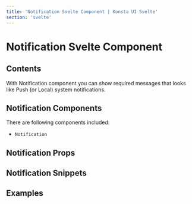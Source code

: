 ```yaml
---
title: 'Notification Svelte Component | Konsta UI Svelte'
section: 'svelte'
---
```



# Notification Svelte Component

## Contents

With Notification component you can show required messages that looks like Push (or Local) system notifications.

## Notification Components

There are following components included:

- `Notification`

## Notification Props

<NotificationProps />

## Notification Snippets

<NotificationSlots />

## Examples

<NotificationExample />
